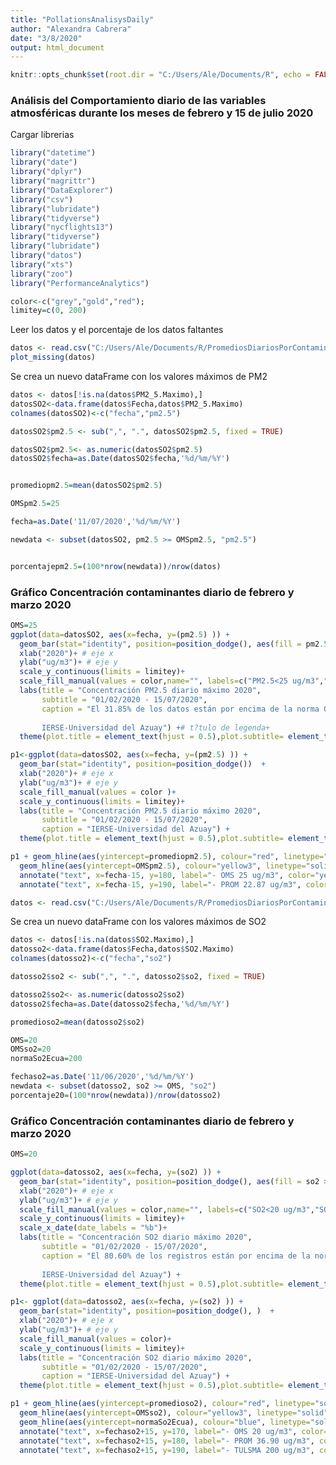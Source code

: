 ```yaml
---
title: "PollationsAnalisysDaily"
author: "Alexandra Cabrera"
date: "3/8/2020"
output: html_document
---
```


```r
knitr::opts_chunk$set(root.dir = "C:/Users/Ale/Documents/R", echo = FALSE)
```

### Análisis del Comportamiento diario de las variables atmosféricas durante los meses de febrero y  15 de julio 2020


Cargar librerias
```r
library("datetime")
library("date")
library("dplyr")
library("magrittr")
library("DataExplorer")
library("csv")  
library("lubridate")
library("tidyverse")
library("nycflights13")
library("tidyverse")
library("lubridate")
library("datos")
library("xts")
library("zoo")
library("PerformanceAnalytics")

```

```r
color<-c("grey","gold","red");
limitey=c(0, 200)


```

Leer los datos  y el porcentaje de los datos faltantes

```r
datos <- read.csv("C:/Users/Ale/Documents/R/PromediosDiariosPorContaminantes2020.csv", sep=";", header=TRUE)
plot_missing(datos)

```

Se crea un nuevo dataFrame con los valores máximos de PM2 

```r

datos <- datos[!is.na(datos$PM2_5.Maximo),]
datosSO2<-data.frame(datos$Fecha,datos$PM2_5.Maximo)
colnames(datosSO2)<-c("fecha","pm2.5")

```

```r
datosSO2$pm2.5 <- sub(",", ".", datosSO2$pm2.5, fixed = TRUE)  

datosSO2$pm2.5<- as.numeric(datosSO2$pm2.5)
datosSO2$fecha=as.Date(datosSO2$fecha,'%d/%m/%Y')


promediopm2.5=mean(datosSO2$pm2.5)

OMSpm2.5=25

fecha=as.Date('11/07/2020','%d/%m/%Y')

newdata <- subset(datosSO2, pm2.5 >= OMSpm2.5, "pm2.5")


porcentajepm2.5=(100*nrow(newdata))/nrow(datos)

```
###  Gráfico Concentración contaminantes diario de febrero y marzo 2020

```r

OMS=25
ggplot(data=datosSO2, aes(x=fecha, y=(pm2.5) )) + 
  geom_bar(stat="identity", position=position_dodge(), aes(fill = pm2.5 > OMS))  +
  xlab("2020")+ # eje x
  ylab("ug/m3")+ # eje y
  scale_y_continuous(limits = limitey)+
  scale_fill_manual(values = color,name="", labels=c("PM2.5<25 ug/m3","PM2.5>25 ug/m3") )+
  labs(title = "Concentración PM2.5 diario máximo 2020",
       subtitle = "01/02/2020 - 15/07/2020", 
       caption = "El 31.85% de los datos están por encima de la norma OMS
       
       IERSE-Universidad del Azuay") +# t?tulo de legenda+
  theme(plot.title = element_text(hjust = 0.5),plot.subtitle= element_text(hjust = 0.5))

```
```r

p1<-ggplot(data=datosSO2, aes(x=fecha, y=(pm2.5) )) + 
  geom_bar(stat="identity", position=position_dodge())  +
  xlab("2020")+ # eje x
  ylab("ug/m3")+ # eje y
  scale_fill_manual(values = color )+
  scale_y_continuous(limits = limitey)+
  labs(title = "Concentración PM2.5 diario máximo 2020",
       subtitle = "01/02/2020 - 15/07/2020", 
       caption = "IERSE-Universidad del Azuay") +
  theme(plot.title = element_text(hjust = 0.5),plot.subtitle= element_text(hjust = 0.5))

p1 + geom_hline(aes(yintercept=promediopm2.5), colour="red", linetype="solid")+ 
  geom_hline(aes(yintercept=OMSpm2.5), colour="yellow3", linetype="solid")+ 
  annotate("text", x=fecha-15, y=180, label="- OMS 25 ug/m3", color="yellow3",size=3.5)+
  annotate("text", x=fecha-15, y=190, label="- PROM 22.87 ug/m3", color="red",size=3.5)

```

```r
datos <- read.csv("C:/Users/Ale/Documents/R/PromediosDiariosPorContaminantes2020.csv", sep=";", header=TRUE)

```
Se crea un nuevo dataFrame con los valores máximos de SO2 

```r

datos <- datos[!is.na(datos$SO2.Maximo),]
datosso2<-data.frame(datos$Fecha,datos$SO2.Maximo)
colnames(datosso2)<-c("fecha","so2")  
```

```r
datosso2$so2 <- sub(",", ".", datosso2$so2, fixed = TRUE) 

datosso2$so2<- as.numeric(datosso2$so2)
datosso2$fecha=as.Date(datosso2$fecha,'%d/%m/%Y')

promedioso2=mean(datosso2$so2)

OMS=20 
OMSso2=20
normaSo2Ecua=200

fechaso2=as.Date('11/06/2020','%d/%m/%Y')
newdata <- subset(datosso2, so2 >= OMS, "so2")
porcentaje20=(100*nrow(newdata))/nrow(datosso2)


```

###  Gráfico Concentración contaminantes diario de febrero y marzo 2020

```r
OMS=20 

ggplot(data=datosso2, aes(x=fecha, y=(so2) )) + 
  geom_bar(stat="identity", position=position_dodge(), aes(fill = so2 > OMS))  +
  xlab("2020")+ # eje x
  ylab("ug/m3")+ # eje y
  scale_fill_manual(values = color,name="", labels=c("SO2<20 ug/m3","SO2>20 ug/m3") )+
  scale_y_continuous(limits = limitey)+
  scale_x_date(date_labels = "%b")+
  labs(title = "Concentración SO2 diario máximo 2020",
       subtitle = "01/02/2020 - 15/07/2020", 
       caption = "El 80.60% de los registros están por encima de la norma OMS
       
       IERSE-Universidad del Azuay") +
  theme(plot.title = element_text(hjust = 0.5),plot.subtitle= element_text(hjust = 0.5))

```
```r
p1<- ggplot(data=datosso2, aes(x=fecha, y=(so2) )) + 
  geom_bar(stat="identity", position=position_dodge(), )  +
  xlab("2020")+ # eje x
  ylab("ug/m3")+ # eje y
  scale_fill_manual(values = color)+
  scale_y_continuous(limits = limitey)+
  labs(title = "Concentración SO2 diario máximo 2020",
       subtitle = "01/02/2020 - 15/07/2020", 
       caption = "IERSE-Universidad del Azuay") +
  theme(plot.title = element_text(hjust = 0.5),plot.subtitle= element_text(hjust = 0.5))

p1 + geom_hline(aes(yintercept=promedioso2), colour="red", linetype="solid")+ 
  geom_hline(aes(yintercept=OMSso2), colour="yellow3", linetype="solid")+ 
  geom_hline(aes(yintercept=normaSo2Ecua), colour="blue", linetype="solid")+ 
  annotate("text", x=fechaso2+15, y=170, label="- OMS 20 ug/m3", color="yellow3",size=3.5)+
  annotate("text", x=fechaso2+15, y=180, label="- PROM 36.90 ug/m3", color="red",size=3.5)+
  annotate("text", x=fechaso2+15, y=190, label="- TULSMA 200 ug/m3", color="blue",size=3.5)

```

